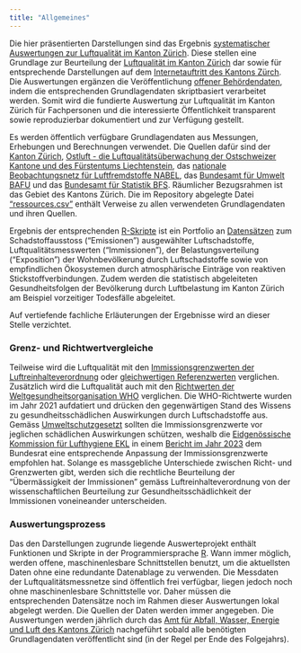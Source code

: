 ```yaml
---
title: "Allgemeines"
---
```


<!-- ![foto](https://www.flickr.com/photos/labskaus/28962357157/sizes/k/) -->


Die hier präsentierten Darstellungen sind das Ergebnis [systematischer Auswertungen zur Luftqualität im Kanton Zürich](https://github.com/awelZH/airquality). Diese stellen eine Grundlage zur Beurteilung der [Luftqualität im Kanton Zürich](https://www.zh.ch/de/umwelt-tiere/luft-strahlung/luftqualitaet-auswirkungen.html) dar sowie für entsprechende Darstellungen auf dem [Internetauftritt des Kantons Zürch](https://www.zh.ch/de/umwelt-tiere/luft-strahlung/luftqualitaet-auswirkungen.html). Die Auswertungen ergänzen die Veröffentlichung [offener Behördendaten](https://www.zh.ch/de/politik-staat/opendata.html), indem die entsprechenden Grundlagendaten skriptbasiert verarbeitet werden. Somit wird die fundierte Auswertung zur Luftqualität im Kanton Zürich für Fachpersonen und die interessierte Öffentlichkeit transparent sowie reproduzierbar dokumentiert und zur Verfügung gestellt.


Es werden öffentlich verfügbare Grundlagendaten aus Messungen, Erhebungen und Berechnungen verwendet. Die Quellen dafür sind der [Kanton Zürich](https://www.zh.ch/de.html), [Ostluft - die Luftqualitätsüberwachung der Ostschweizer Kantone und des Fürstentums Liechtenstein](https://www.ostluft.ch/), das [nationale Beobachtungsnetz für Luftfremdstoffe NABEL](https://www.bafu.admin.ch/bafu/de/home/themen/luft/zustand/daten/nationales-beobachtungsnetz-fuer-luftfremdstoffe--nabel-.html), das [Bundesamt für Umwelt BAFU](https://www.bafu.admin.ch/bafu/de/home.html) und das [Bundesamt für Statistik BFS](https://www.bfs.admin.ch/bfs/de/home.html). Räumlicher Bezugsrahmen ist das Gebiet des Kantons Zürich. Die im Repository abgelegte Datei ["ressources.csv"](https://github.com/awelZH/airquality/blob/main/inst/extdata/meta/ressources.csv) enthält Verweise zu allen verwendeten Grundlagendaten und ihren Quellen.


Ergebnis der entsprechenden [R-Skripte](https://github.com/awelZH/airquality/tree/main/scripts) ist ein Portfolio an [Datensätzen](https://github.com/awelZH/airquality/tree/main/inst/extdata/output) zum Schadstoffausstoss ("Emissionen") ausgewählter Luftschadstoffe, Luftqualitätsmesswerten ("Immissionen"), der Belastungsverteilung ("Exposition") der Wohnbevölkerung durch Luftschadstoffe sowie von empfindlichen Ökosystemen durch atmosphärische Einträge von reaktiven Stickstoffverbindungen. Zudem werden die statistisch abgeleiteten Gesundheitsfolgen der Bevölkerung durch Luftbelastung im Kanton Zürich am Beispiel vorzeitiger Todesfälle abgeleitet.


Auf vertiefende fachliche Erläuterungen der Ergebnisse wird an dieser Stelle verzichtet.


::: {.callout-note collapse="true"}
### Grenz- und Richtwertvergleiche

Teilweise wird die Luftqualität mit den [Immissionsgrenzwerten der Luftreinhalteverordnung](https://www.fedlex.admin.ch/eli/cc/1986/208_208_208/de) oder [gleichwertigen Referenzwerten](https://www.bafu.admin.ch/bafu/de/home/themen/luft/publikationen-studien/publikationen/uebermaessigkeit-von-stickstoff-eintraegen-und-ammoniak-immissionen.html) verglichen. Zusätzlich wird die Luftqualität auch mit den [Richtwerten der Weltgesundheitsorganisation WHO](https://www.who.int/publications/i/item/9789240034228) verglichen. Die WHO-Richtwerte wurden im Jahr 2021 aufdatiert und drücken den gegenwärtigen Stand des Wissens zu gesundheitsschädlichen Auswirkungen durch Luftschadstoffe aus. Gemäss [Umweltschutzgesetzt](https://www.fedlex.admin.ch/eli/cc/1984/1122_1122_1122/de) sollten die Immissionsgrenzwerte vor jeglichen schädlichen Auswirkungen schützen, weshalb die [Eidgenössische Kommission für Lufthygiene EKL](https://www.ekl.admin.ch/de/eidgenoessische-kommission-fuer-lufthygiene-ekl) in einem [Bericht im Jahr 2023](https://www.ekl.admin.ch/inhalte/dateien/pdf/EKL-231120_de_orig.pdf) dem Bundesrat eine entsprechende Anpassung der Immissionsgrenzwerte empfohlen hat. Solange es massgebliche Unterschiede zwischen Richt- und Grenzwerten gibt, werden sich die rechtliche Beurteilung der "Übermässigkeit der Immissionen" gemäss Luftreinhalteverordnung von der wissenschaftlichen Beurteilung zur Gesundheitsschädlichkeit der Immissionen voneineander unterscheiden.
:::

::: {.callout-note collapse="true"}
### Auswertungsprozess

Das den Darstellungen zugrunde liegende Auswerteprojekt enthält Funktionen und Skripte in der Programmiersprache [R](https://cran.r-project.org/). Wann immer möglich, werden offene, maschinenlesbare Schnittstellen benutzt, um die aktuellsten Daten ohne eine redundante Datenablage zu verwenden. Die  Messdaten der Luftqualitätsmessnetze sind öffentlich frei verfügbar, liegen jedoch noch ohne maschinenlesbare Schnittstelle vor. Daher müssen die entsprechenden Datensätze noch im Rahmen dieser Auswertungen lokal abgelegt werden. Die Quellen der Daten werden immer angegeben. Die Auswertungen werden jährlich durch das [Amt für Abfall, Wasser, Energie und Luft des Kantons Zürich](https://www.zh.ch/de/baudirektion/amt-fuer-abfall-wasser-energie-luft.html) nachgeführt sobald alle benötigten Grundlagendaten veröffentlicht sind (in der Regel per Ende des Folgejahrs).
:::

